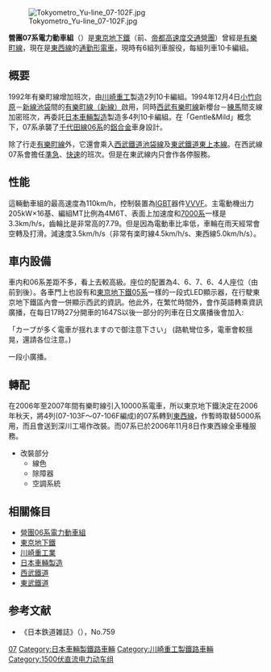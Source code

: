 {{Expand|time=2013-06-03}}
{{NoteTA
|G1=Railway}}
{{鐵路車輛
|車輛名稱 = 營團07系電力動車組
|公司色 = #109ED4
|圖像 = Tokyometro 5 line 07-103F.jpg
|圖片說明 = 用於東西線的07系
|輛數 = 10輛
|列車編組 = 4M6T
|起動加速度 = 3.3 km/h/s
|營運最高速度 = [[東西線_(東京地下鐵)|東西線]]·[[東葉高速線|東葉高速線]]：100km/h <br /> [[中央、總武緩行線|中央、總武緩行線]]：95
|設計最高速度 = 110
|減速度（正常） = 3.5 km/h/s
|減速度（緊急） = 5.0 km/h/s
|載客量 = 先頭列車：138人<br />中間列車：152人
|編組長度 = 
|全長 = 20,070mm，中間車為20,000
|全闊 = 2,800
|全高 = 拖車:4,092mm <br />動車:4,140
|編組總重量 = 272
|車輛重量 = 21.8～32.4
|軌距 = 1,067
|電化方式 = 1,500V直流電（架空電纜）
|輸出 = 
|電動機輸出 = 205kW
|編組輸出 = 3,280kW
|齒輪比 = 14:109
|驅動裝置 = 
|控制裝置 = 更新車：[[IGBT|IGBT]]-[[可變電壓可變頻控制器|VVVF逆變器]]
|制動方式 = [[再生制動|再生制動]]<br />[[全電氣指令式制動|全電氣指令式制動]]
|保安裝置 = 東京地下鐵型[[自動列車控制裝置|ATC]]
|訊號系統 =
|車身物料 = [[鋁合金|鋁合金]]
|轉向架 =SS135・SS035
|原產國 = {{JAP}}
|傳動方式=直-交
|牽引電動機=[[鼠笼式电动机|鼠笼式电动机]]
|變速段數=
|輪徑=
|軸重=
|軸距=
|用戶=[[東京地下鐵|東京地下鐵]]
|路線=[[東西線_(東京地下鐵)|東西線]]
|訂單編號=
|車輛編號=
|製造商 = [[日本車輛製造|日本車輛製造]]<br />[[川崎重工業|川崎重工業]]
|製造年份 = 1992年
|投入服務日期 = 1993年
|備註 =
}}
[[File:Tokyometro_Yu-line_07-102F.jpg|thumb]]

'''營團07系電力動車組'''（{{jpn|j=営団07系電車|hg=えいだん07けいでんしゃ|rm=Eidan 07-kei densha|f=y}}）是[[東京地下鐵|東京地下鐵]]（前、[[帝都高速度交通營團|帝都高速度交通營團]]）曾經是[[有樂町線|有樂町線]]，現在是[[東西線_(東京地下鐵)|東西線]]的[[通勤形電車|通勤形電車]]，現時有6組列車服役，每組列車10卡編組。

== 概要 ==
1992年有樂町線增加班次，由[[川崎重工|川崎重工]]製造2列10卡編組。1994年12月4日[[小竹向原站|小竹向原]]－[[新線池袋站|新線池袋]]間的[[副都心線|有樂町線（新線）]]啟用，同時[[西武有樂町線|西武有樂町線]]新櫻台－[[練馬站|練馬]]間支線加密班次，再委託[[日本車輛製造|日本車輛製造]]製造多4列10卡編組。在「Gentle&Mild」概念下，07系承襲了[[千代田線|千代田線]][[營團06系電力動車組|06系]]的[[鋁合金|鋁合金]]車身設計。

除了行走[[有樂町線|有樂町線]]外，它還會乘入[[西武鐵道|西武鐵道]][[西武池袋線|池袋線]]及[[東武鐵道|東武鐵道]][[東上本線|東上本線]]。在西武線07系會擔任[[準急|準急]]、[[快速|快速]]的班次。但是在東武線内只會作各停服務。

==性能==
這輛動車組的最高速度為110km/h，控制裝置為[[IGBT|IGBT]]器件[[VVVF|VVVF]]。主電動機出力205kW×16基、編組MT比例為4M6T、表面上加速度和[[東京7000系電車|7000系]]一樣是3.3km/h/s，齒輪比是非常高的7.79。但是因為電動車比率低，車輪在雨天經常會空轉及打滑。減速度3.5km/h/s（非常有楽町線4.5km/h/s、東西線5.0km/h/s）。

== 車内設備 ==
車内和06系差距不多，看上去較高級。座位的配置為4、6、7、6、4人座位（由前到後）。各車門上也設有和[[東京地下鐵05系|東京地下鐵05系]]一樣的一段式LED顯示器，在行駛東京地下鐵區內會一併顯示西武的資訊。他此外，在繁忙時間外，會作英語轉乘資訊廣播，在每日17時27分開車的1647S以後一部分的列車在日文廣播後會加入:

「カーブが多く電車が揺れますので御注意下さい」 (路軌彎位多，電車會較揺晃，還請各位注意。)

一段小廣播。

==轉配==
在2006年至2007年間有樂町線引入10000系電車，所以東京地下鐵決定在2006年秋天，將4列(07-103F～07-106F編成)的07系轉到[[東西線_(東京地下鐵)|東西線]]，作暫時取替5000系用，而且會送到深川工場作改裝。而07系已於2006年11月8日作東西線全車種服務。

*改裝部分
**線色 
**除障器
**空調系統

==相關條目==
*[[營團06系電力動車組|營團06系電力動車組]]
*[[東京地下鐵|東京地下鐵]]
*[[川崎重工業|川崎重工業]]
*[[日本車輛製造|日本車輛製造]]
*[[西武鐵道|西武鐵道]]
*[[東武鐵道|東武鐵道]]

== 参考文献 ==
*《日本鉄道雑誌》（{{link-ja|铁道PICTORIAL|鉄道ピクトリアル}}），No.759

{{東京地下鐵車輛}}

[[Category:東京地下鐵車輛|07]]
[[Category:日本車輛製鐵路車輛|Category:日本車輛製鐵路車輛]]
[[Category:川崎重工製鐵路車輛|Category:川崎重工製鐵路車輛]]
[[Category:1500伏直流电力动车组|Category:1500伏直流电力动车组]]